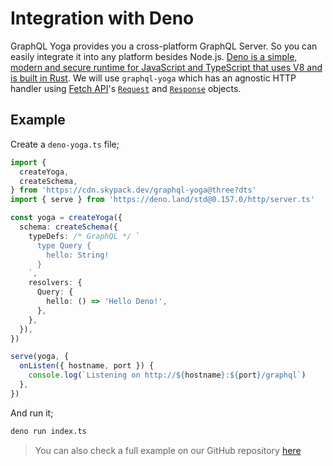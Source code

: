 # Integration with Deno

GraphQL Yoga provides you a cross-platform GraphQL Server. So you can easily integrate it into any platform besides Node.js.
[Deno is a simple, modern and secure runtime for JavaScript and TypeScript that uses V8 and is built in Rust](https://deno.land/).
We will use `graphql-yoga` which has an agnostic HTTP handler using [Fetch API](https://developer.mozilla.org/en-US/docs/Web/API/Fetch_API/Using_Fetch)'s [`Request`](https://developer.mozilla.org/en-US/docs/Web/API/Request) and [`Response`](https://developer.mozilla.org/en-US/docs/Web/API/Response) objects.

## Example

Create a `deno-yoga.ts` file;

```ts
import {
  createYoga,
  createSchema,
} from 'https://cdn.skypack.dev/graphql-yoga@three?dts'
import { serve } from 'https://deno.land/std@0.157.0/http/server.ts'

const yoga = createYoga({
  schema: createSchema({
    typeDefs: /* GraphQL */ `
      type Query {
        hello: String!
      }
    `,
    resolvers: {
      Query: {
        hello: () => 'Hello Deno!',
      },
    },
  }),
})

serve(yoga, {
  onListen({ hostname, port }) {
    console.log(`Listening on http://${hostname}:${port}/graphql`)
  },
})
```

And run it;

```bash
deno run index.ts
```

> You can also check a full example on our GitHub repository [here](https://github.com/dotansimha/graphql-yoga/tree/v3/examples/deno)
